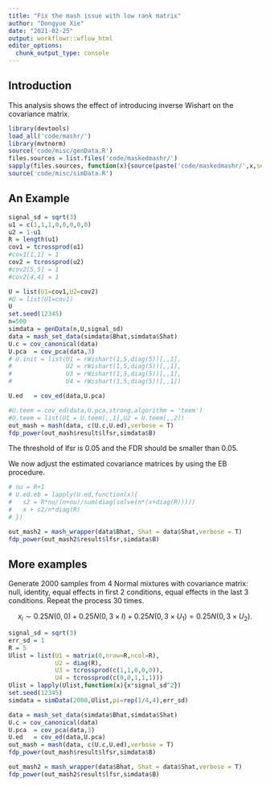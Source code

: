 ```yaml
---
title: "Fix the mash issue with low rank matrix"
author: "Dongyue Xie"
date: "2021-02-25"
output: workflowr::wflow_html
editor_options:
  chunk_output_type: console
---
```


## Introduction

This analysis shows the effect of introducing inverse Wishart on the covariance matrix.

```r
library(devtools)
load_all('code/mashr/')
library(mvtnorm)
source('code/misc/genData.R')
files.sources = list.files('code/maskedmashr/')
sapply(files.sources, function(x){source(paste('code/maskedmashr/',x,sep=''))})
source('code/misc/simData.R')
```

## An Example

```r
signal_sd = sqrt(3)
u1 = c(1,1,1,0,0,0,0,0)
u2 = 1-u1
R = length(u1)
cov1 = tcrossprod(u1)
#cov1[1,1] = 1
cov2 = tcrossprod(u2)
#cov2[5,5] = 1
#cov2[4,4] = 1

U = list(U1=cov1,U2=cov2)
#U = list(U1=cov1)
U
set.seed(12345)
n=500
simdata = genData(n,U,signal_sd)
data = mash_set_data(simdata$Bhat,simdata$Shat)
U.c = cov_canonical(data)
U.pca  = cov_pca(data,3)
# U.init = list(U1 = rWishart(1,5,diag(5))[,,1], 
#               U2 = rWishart(1,5,diag(5))[,,1],
#               U3 = rWishart(1,5,diag(5))[,,1],
#               U4 = rWishart(1,5,diag(5))[,,1])

U.ed   = cov_ed(data,U.pca)

#U.teem = cov_ed(data,U.pca,strong,algorithm = 'teem')
#U.teem = list(U1 = U.teem[,,1],U2 = U.teem[,,2])
out_mash = mash(data, c(U.c,U.ed),verbose = T)
fdp_power(out_mash$result$lfsr,simdata$B)
```

The threshold of lfsr is 0.05 and the FDR should be smaller than 0.05. 

We now adjust the estimated covariance matrices by using the EB procedure.

```r
# nu = R+1
# U.ed.eb = lapply(U.ed,function(x){
#   s2 = R*nu/(n+nu)/sum(diag(solve(n*(x+diag(R)))))
#   x + s2/n*diag(R)
# })

out_mash2 = mash_wrapper(data$Bhat, Shat = data$Shat,verbose = T)
fdp_power(out_mash2$result$lfsr,simdata$B)
```

## More examples 

Generate 2000 samples from 4 Normal mixtures with covariance matrix: null, identity, equal effects in first 2 conditions, equal effects in the last 3 conditions. Repeat the process 30 times.  

$$x_i\sim 0.25N(0,0)+0.25N(0,3\times I) + 0.25N(0,3\times U_1) = 0.25N(0,3\times U_2).$$

```r
signal_sd = sqrt(3)
err_sd = 1
R = 5
Ulist = list(U1 = matrix(0,nrow=R,ncol=R),
             U2 = diag(R),
             U3 = tcrossprod(c(1,1,0,0,0)),
             U4 = tcrossprod(c(0,0,1,1,1)))
Ulist = lapply(Ulist,function(x){x*signal_sd^2})
set.seed(12345)
simdata = simData(2000,Ulist,pi=rep(1/4,4),err_sd)

data = mash_set_data(simdata$Bhat,simdata$Shat)
U.c = cov_canonical(data)
U.pca  = cov_pca(data,3)
U.ed   = cov_ed(data,U.pca)
out_mash = mash(data, c(U.c,U.ed),verbose = T)
fdp_power(out_mash$result$lfsr,simdata$B)
```

```r
out_mash2 = mash_wrapper(data$Bhat, Shat = data$Shat,verbose = T)
fdp_power(out_mash2$result$lfsr,simdata$B)
```



